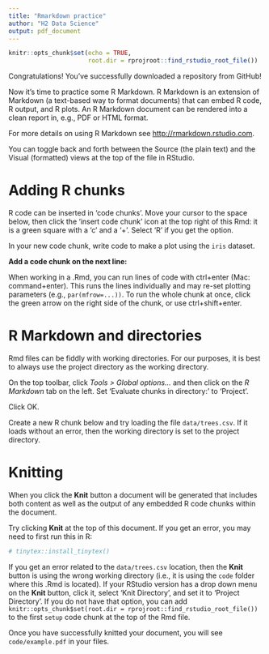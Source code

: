 ```yaml
---
title: "Rmarkdown practice"
author: "H2 Data Science"
output: pdf_document
---
```


```r
knitr::opts_chunk$set(echo = TRUE, 
                      root.dir = rprojroot::find_rstudio_root_file())
```

Congratulations! You've successfully downloaded a repository from GitHub!

Now it's time to practice some R Markdown. R Markdown is an extension of Markdown (a text-based way to format documents) that can embed R code, R output, and R plots. An R Markdown document can be rendered into a clean report in, e.g., PDF or HTML format.

For more details on using R Markdown see <http://rmarkdown.rstudio.com>.

You can toggle back and forth between the Source (the plain text) and the Visual (formatted) views at the top of the file in RStudio.

# Adding R chunks

R code can be inserted in 'code chunks'. Move your cursor to the space below, then click the 'insert code chunk' icon at the top right of this Rmd: it is a green square with a 'c' and a '+'. Select 'R' if you get the option.

In your new code chunk, write code to make a plot using the `iris` dataset.

**Add a code chunk on the next line:**

When working in a .Rmd, you can run lines of code with ctrl+enter (Mac: command+enter). This runs the lines individually and may re-set plotting parameters (e.g., `par(mfrow=...))`. To run the whole chunk at once, click the green arrow on the right side of the chunk, or use ctrl+shift+enter.

# R Markdown and directories

Rmd files can be fiddly with working directories. For our purposes, it is best to always use the project directory as the working directory.

On the top toolbar, click *Tools \> Global options...* and then click on the *R Markdown* tab on the left. Set 'Evaluate chunks in directory:' to 'Project'.

Click OK.

Create a new R chunk below and try loading the file `data/trees.csv`. If it loads without an error, then the working directory is set to the project directory.

# Knitting

When you click the **Knit** button a document will be generated that includes both content as well as the output of any embedded R code chunks within the document.

Try clicking **Knit** at the top of this document. If you get an error, you may need to first run this in R:

```r
# tinytex::install_tinytex()
```

If you get an error related to the `data/trees.csv` location, then the **Knit** button is using the wrong working directory (i.e., it is using the `code` folder where this .Rmd is located). If your RStudio version has a drop down menu on the **Knit** button, click it, select 'Knit Directory', and set it to 'Project Directory'. If you do not have that option, you can add `knitr::opts_chunk$set(root.dir = rprojroot::find_rstudio_root_file())` to the first `setup` code chunk at the top of the Rmd file.

Once you have successfully knitted your document, you will see `code/example.pdf` in your files.
